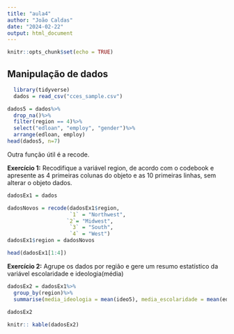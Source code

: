 ```yaml
---
title: "aula4"
author: "João Caldas"
date: "2024-02-22"
output: html_document
---
```


```r
knitr::opts_chunk$set(echo = TRUE)
```

## Manipulação de dados

```r
  library(tidyverse)
  dados = read_csv("cces_sample.csv")


```

```r
dados5 = dados%>%
  drop_na()%>%
  filter(region == 4)%>%
  select("edloan", "employ", "gender")%>%
  arrange(edloan, employ)
head(dados5, n=7)
```
Outra função útil é a recode.

**Exercício 1:** Recodifique a variável region, de acordo com o codebook e apresente as 4 primeiras colunas do objeto e as 10 primeiras linhas, sem alterar o objeto dados.       

```r

dadosEx1 = dados

dadosNovos = recode(dadosEx1$region, 
                    `1` = "Northwest",
                   `2`= "Midwest",
                    `3` = "South",
                    `4` = "West")
dadosEx1$region = dadosNovos

head(dadosEx1[1:4])

```

**Exercício 2:** Agrupe os dados por região e gere um resumo estatístico da variável escolaridade e ideologia(média)

```r
dadosEx2 = dadosEx1%>%
  group_by(region)%>%
  summarise(media_ideologia = mean(ideo5), media_escolaridade = mean(educ))

dadosEx2
 
knitr:: kable(dadosEx2)
  

```

